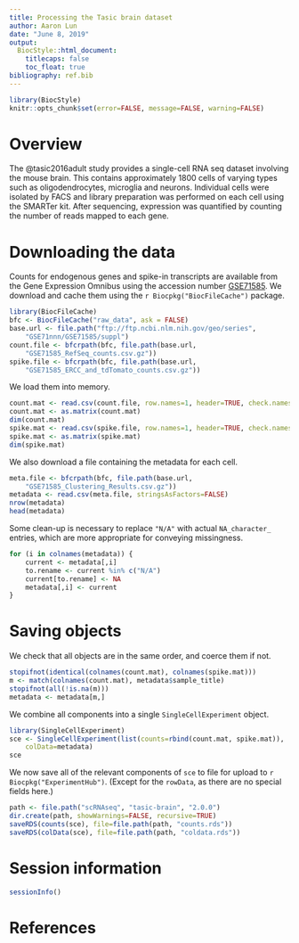```yaml
---
title: Processing the Tasic brain dataset
author: Aaron Lun
date: "June 8, 2019"
output:
  BiocStyle::html_document:
    titlecaps: false
    toc_float: true
bibliography: ref.bib
---
```


```r
library(BiocStyle)
knitr::opts_chunk$set(error=FALSE, message=FALSE, warning=FALSE)
```

# Overview

The @tasic2016adult study provides a single-cell RNA seq dataset involving the mouse brain. 
This contains approximately 1800 cells of varying types such as oligodendrocytes, microglia and neurons.
Individual cells were isolated by FACS and library preparation was performed on each cell using the SMARTer kit.
After sequencing, expression was quantified by counting the number of reads mapped to each gene.

# Downloading the data

Counts for endogenous genes and spike-in transcripts are available from the Gene Expression Omnibus
using the accession number [GSE71585](https://www.ncbi.nlm.nih.gov/geo/query/acc.cgi?acc=GSE71585).
We download and cache them using the `r Biocpkg("BiocFileCache")` package.

```r
library(BiocFileCache)
bfc <- BiocFileCache("raw_data", ask = FALSE)
base.url <- file.path("ftp://ftp.ncbi.nlm.nih.gov/geo/series",
    "GSE71nnn/GSE71585/suppl")
count.file <- bfcrpath(bfc, file.path(base.url,
    "GSE71585_RefSeq_counts.csv.gz"))
spike.file <- bfcrpath(bfc, file.path(base.url,
    "GSE71585_ERCC_and_tdTomato_counts.csv.gz"))
```

We load them into memory.

```r
count.mat <- read.csv(count.file, row.names=1, header=TRUE, check.names=FALSE)
count.mat <- as.matrix(count.mat)
dim(count.mat)
spike.mat <- read.csv(spike.file, row.names=1, header=TRUE, check.names=FALSE)
spike.mat <- as.matrix(spike.mat)
dim(spike.mat)
```

We also download a file containing the metadata for each cell.

```r
meta.file <- bfcrpath(bfc, file.path(base.url,
    "GSE71585_Clustering_Results.csv.gz"))
metadata <- read.csv(meta.file, stringsAsFactors=FALSE)
nrow(metadata)
head(metadata)
```

Some clean-up is necessary to replace `"N/A"` with actual `NA_character_` entries, 
which are more appropriate for conveying missingness.

```r
for (i in colnames(metadata)) {
    current <- metadata[,i]
    to.rename <- current %in% c("N/A")
    current[to.rename] <- NA
    metadata[,i] <- current
}
```

# Saving objects

We check that all objects are in the same order, and coerce them if not.

```r
stopifnot(identical(colnames(count.mat), colnames(spike.mat)))
m <- match(colnames(count.mat), metadata$sample_title)
stopifnot(all(!is.na(m)))
metadata <- metadata[m,]
```

We combine all components into a single `SingleCellExperiment` object.

```r
library(SingleCellExperiment)
sce <- SingleCellExperiment(list(counts=rbind(count.mat, spike.mat)),
    colData=metadata)
sce
```

We now save all of the relevant components of `sce` to file for upload to `r Biocpkg("ExperimentHub")`.
(Except for the `rowData`, as there are no special fields here.)

```r
path <- file.path("scRNAseq", "tasic-brain", "2.0.0")
dir.create(path, showWarnings=FALSE, recursive=TRUE)
saveRDS(counts(sce), file=file.path(path, "counts.rds"))
saveRDS(colData(sce), file=file.path(path, "coldata.rds"))
```

# Session information

```r
sessionInfo()
```

# References
